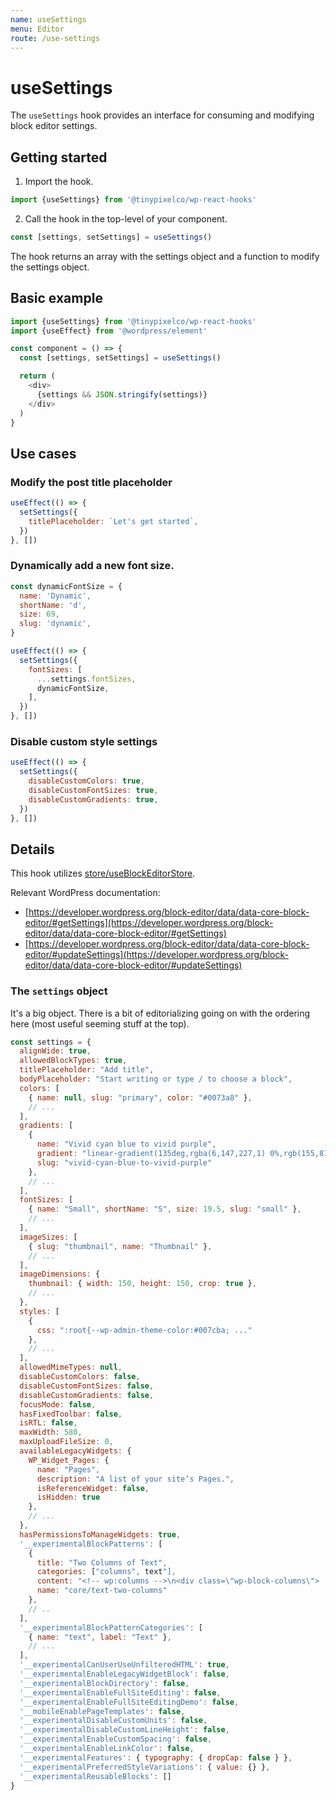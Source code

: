 ```yaml
---
name: useSettings
menu: Editor
route: /use-settings
---
```


# useSettings

The `useSettings` hook provides an interface for consuming and modifying block editor settings.

## Getting started

1. Import the hook.

```jsx
import {useSettings} from '@tinypixelco/wp-react-hooks'
```

2. Call the hook in the top-level of your component.

```jsx
const [settings, setSettings] = useSettings()
```

The hook returns an array with the settings object and a function to modify the settings object.

## Basic example

```js
import {useSettings} from '@tinypixelco/wp-react-hooks'
import {useEffect} from '@wordpress/element'

const component = () => {
  const [settings, setSettings] = useSettings()

  return (
    <div>
      {settings && JSON.stringify(settings)}
    </div>
  )
}
````

## Use cases

### Modify the post title placeholder

```jsx
useEffect(() => {
  setSettings({
    titlePlaceholder: `Let's get started`,
  })
}, [])
```

### Dynamically add a new font size.

```jsx
const dynamicFontSize = {
  name: 'Dynamic',
  shortName: 'd',
  size: 69,
  slug: 'dynamic',
}

useEffect(() => {
  setSettings({
    fontSizes: [
      ...settings.fontSizes,
      dynamicFontSize,
    ],
  })
}, [])
```

### Disable custom style settings

```jsx
useEffect(() => {
  setSettings({
    disableCustomColors: true,
    disableCustomFontSizes: true,
    disableCustomGradients: true,
  })
}, [])
```

## Details

This hook utilizes [store/useBlockEditorStore](/store/use-block-editor-store).

Relevant WordPress documentation:
  - [https://developer.wordpress.org/block-editor/data/data-core-block-editor/#getSettings](https://developer.wordpress.org/block-editor/data/data-core-block-editor/#getSettings)
  - [https://developer.wordpress.org/block-editor/data/data-core-block-editor/#updateSettings](https://developer.wordpress.org/block-editor/data/data-core-block-editor/#updateSettings)

### The `settings` object

It's a big object. There is a bit of editorializing going on with the ordering here (most useful seeming stuff at the top).

```js
const settings = {
  alignWide: true,
  allowedBlockTypes: true,
  titlePlaceholder: "Add title",
  bodyPlaceholder: "Start writing or type / to choose a block",
  colors: [
    { name: null, slug: "primary", color: "#0073a8" },
    // ...
  ],
  gradients: [
    {
      name: "Vivid cyan blue to vivid purple",
      gradient: "linear-gradient(135deg,rgba(6,147,227,1) 0%,rgb(155,81,224) 100%)",
      slug: "vivid-cyan-blue-to-vivid-purple"
    },
    // ...
  ],
  fontSizes: [
    { name: "Small", shortName: "S", size: 19.5, slug: "small" },
    // ...
  ],
  imageSizes: [
    { slug: "thumbnail", name: "Thumbnail" },
    // ...
  ],
  imageDimensions: {
    thumbnail: { width: 150, height: 150, crop: true },
    // ...
  },
  styles: [
    {
      css: ":root{--wp-admin-theme-color:#007cba; ..."
    },
    // ...
  ],
  allowedMimeTypes: null,
  disableCustomColors: false,
  disableCustomFontSizes: false,
  disableCustomGradients: false,
  focusMode: false,
  hasFixedToolbar: false,
  isRTL: false,
  maxWidth: 580,
  maxUploadFileSize: 0,
  availableLegacyWidgets: {
    WP_Widget_Pages: {
      name: "Pages",
      description: "A list of your site’s Pages.",
      isReferenceWidget: false,
      isHidden: true
    },
    // ...
  },
  hasPermissionsToManageWidgets: true,
  '__experimentalBlockPatterns': [
    {
      title: "Two Columns of Text",
      categories: ["columns", text"],
      content: "<!-- wp:columns -->\n<div class=\"wp-block-columns\"> ...",
      name: "core/text-two-columns"
    },
    // ..
  ],
  '__experimentalBlockPatternCategories': [
    { name: "text", label: "Text" },
    // ...
  ],
  '__experimentalCanUserUseUnfilteredHTML': true,
  '__experimentalEnableLegacyWidgetBlock': false,
  '__experimentalBlockDirectory': false,
  '__experimentalEnableFullSiteEditing': false,
  '__experimentalEnableFullSiteEditingDemo': false,
  '__mobileEnablePageTemplates': false,
  '__experimentalDisableCustomUnits': false,
  '__experimentalDisableCustomLineHeight': false,
  '__experimentalEnableCustomSpacing': false,
  '__experimentalEnableLinkColor': false,
  '__experimentalFeatures': { typography: { dropCap: false } },
  '__experimentalPreferredStyleVariations': { value: {} },
  '__experimentalReusableBlocks': []
}
```
